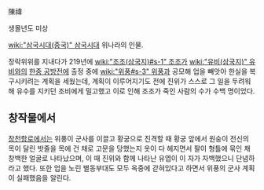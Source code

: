 陳禕

생몰년도 미상

[[wiki:"삼국시대(중국)" 삼국시대]] 위나라의 인물.

장락위위를 지내다가 219년에 [[wiki:"조조(삼국지)#s-1" 조조]]가 [[wiki:"유비(삼국지)" 유비]]와의 [[한중 공방전]]에 출정 중에 [[wiki:"위풍#s-3" 위풍]]과 공모해 업을 빼앗아 한실을 복구시키려는 계획을 세웠는데, 계획이 이루어지기도 전에 진위가 스스로 그 일을 두려워해 유수를 지키던 조비에게 밀고했고 이로 인해 조조가 죽인 사람의 수가 수백 명이었다.

== 창작물에서 ==
[[창천항로]]에서는 위풍이 군사를 이끌고 황궁으로 진격할 때 황궁 앞에서 원숭이 전신의 목이 달린 밧줄을 목에 건 채로 고문을 당했는지 옷이 다 헤지면서 팔이 형틀에 묶인 채 창백한 얼굴로 나타났으며, 이 때 진위와 함께 나타난 유엽이 이 자가 자백했으니 단념하라고 했다. 또한 업을 노린 별동부대도 모두 옥중에 갇혀있다고 하면서 위풍의 군사 계획이 실패했음을 알린다.
